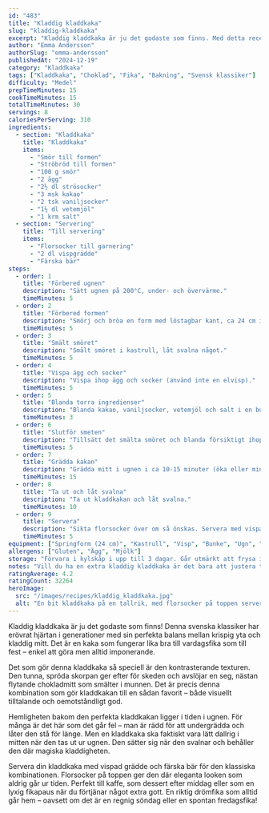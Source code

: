 ```yaml
---
id: "483"
title: "Kladdig kladdkaka"
slug: "kladdig-kladdkaka"
excerpt: "Kladdig kladdkaka är ju det godaste som finns. Med detta recept på kladdkaka får kakan perfekt krispig yta samtidigt som den är kladdig i mitten."
author: "Emma Andersson"
authorSlug: "emma-andersson"
publishedAt: "2024-12-19"
category: "Kladdkaka"
tags: ["Kladdkaka", "Choklad", "Fika", "Bakning", "Svensk klassiker"]
difficulty: "Medel"
prepTimeMinutes: 15
cookTimeMinutes: 15
totalTimeMinutes: 30
servings: 8
caloriesPerServing: 310
ingredients:
  - section: "Kladdkaka"
    title: "Kladdkaka"
    items:
      - "Smör till formen"
      - "Ströbröd till formen"
      - "100 g smör"
      - "2 ägg"
      - "2½ dl strösocker"
      - "3 msk kakao"
      - "2 tsk vaniljsocker"
      - "1½ dl vetemjöl"
      - "1 krm salt"
  - section: "Servering"
    title: "Till servering"
    items:
      - "Florsocker till garnering"
      - "2 dl vispgrädde"
      - "Färska bär"
steps:
  - order: 1
    title: "Förbered ugnen"
    description: "Sätt ugnen på 200°C, under- och övervärme."
    timeMinutes: 5
  - order: 2
    title: "Förbered formen"
    description: "Smörj och bröa en form med löstagbar kant, ca 24 cm i diameter (för 8 bitar) eller spänn fast ett bakplåtspapper på botten."
    timeMinutes: 5
  - order: 3
    title: "Smält smöret"
    description: "Smält smöret i kastrull, låt svalna något."
    timeMinutes: 5
  - order: 4
    title: "Vispa ägg och socker"
    description: "Vispa ihop ägg och socker (använd inte en elvisp)."
    timeMinutes: 5
  - order: 5
    title: "Blanda torra ingredienser"
    description: "Blanda kakao, vaniljsocker, vetemjöl och salt i en bunke och rör ner i äggblandningen."
    timeMinutes: 3
  - order: 6
    title: "Slutför smeten"
    description: "Tillsätt det smälta smöret och blanda försiktigt ihop till en jämn smet och häll sedan över smeten i formen."
    timeMinutes: 5
  - order: 7
    title: "Grädda kakan"
    description: "Grädda mitt i ugnen i ca 10-15 minuter (öka eller minska tiden vid behov beroende på hur kladdig du vill ha den)."
    timeMinutes: 15
  - order: 8
    title: "Ta ut och låt svalna"
    description: "Ta ut kladdkakan och låt svalna."
    timeMinutes: 10
  - order: 9
    title: "Servera"
    description: "Sikta florsocker över om så önskas. Servera med vispad grädde och färska bär."
    timeMinutes: 5
equipment: ["Springform (24 cm)", "Kastrull", "Visp", "Bunke", "Ugn", "Sikt"]
allergens: ["Gluten", "Ägg", "Mjölk"]
storage: "Förvara i kylskåp i upp till 3 dagar. Går utmärkt att frysa i 2 månader."
notes: "Vill du ha en extra kladdig kladdkaka är det bara att justera tiden i ugnen. Kortare tid = kladdigare kaka. Servera med vispgrädde och du har fixat en riktig drömfika!"
ratingAverage: 4.2
ratingCount: 32264
heroImage:
  src: "/images/recipes/kladdig_kladdkaka.jpg"
  alt: "En bit kladdkaka på en tallrik, med florsocker på toppen serverad med vispgrädde och färska hallon. Kladdkakan är perfekt kladdig i mitten."
---
```


Kladdig kladdkaka är ju det godaste som finns! Denna svenska klassiker har erövrat hjärtan i generationer med sin perfekta balans mellan krispig yta och kladdig mitt. Det är en kaka som fungerar lika bra till vardagsfika som till fest – enkel att göra men alltid imponerande.

Det som gör denna kladdkaka så speciell är den kontrasterande texturen. Den tunna, spröda skorpan ger efter för skeden och avslöjar en seg, nästan flytande chokladmitt som smälter i munnen. Det är precis denna kombination som gör kladdkakan till en sådan favorit – både visuellt tilltalande och oemotståndligt god.

Hemligheten bakom den perfekta kladdkakan ligger i tiden i ugnen. För många är det här som det går fel – man är rädd för att undergrädda och låter den stå för länge. Men en kladdkaka ska faktiskt vara lätt dallrig i mitten när den tas ut ur ugnen. Den sätter sig när den svalnar och behåller den där magiska kladdigheten.

Servera din kladdkaka med vispad grädde och färska bär för den klassiska kombinationen. Florsocker på toppen ger den där eleganta looken som aldrig går ur tiden. Perfekt till kaffe, som dessert efter middag eller som en lyxig fikapaus när du förtjänar något extra gott. En riktig drömfika som alltid går hem – oavsett om det är en regnig söndag eller en spontan fredagsfika!